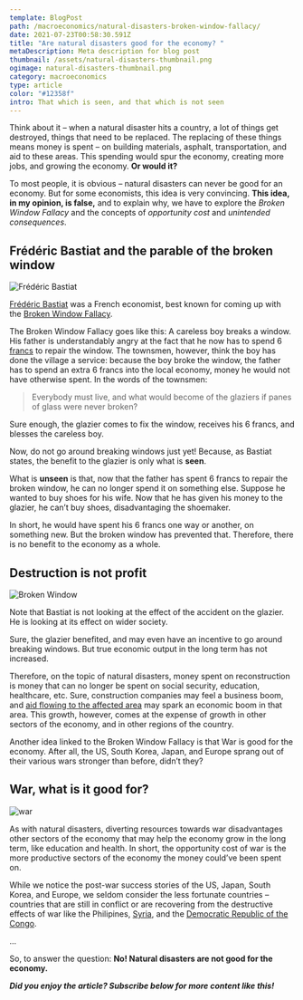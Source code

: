 ```yaml
---
template: BlogPost
path: /macroeconomics/natural-disasters-broken-window-fallacy/
date: 2021-07-23T00:58:30.591Z
title: "Are natural disasters good for the economy? "
metaDescription: Meta description for blog post
thumbnail: /assets/natural-disasters-thumbnail.png
ogimage: natural-disasters-thumbnail.png
category: macroeconomics
type: article
color: "#12358f"
intro: That which is seen, and that which is not seen
---
```


Think about it – when a natural disaster hits a country, a lot of things get destroyed, things that need to be replaced. The replacing of these things means money is spent – on building materials, asphalt, transportation, and aid to these areas. This spending would spur the economy, creating more jobs, and growing the economy. **Or would it?**

To most people, it is obvious – natural disasters can never be good for an economy. But for some economists, this idea is very convincing. **This idea, in my opinion, is false,** and to explain why, we have to explore the *Broken Window Fallacy* and the concepts of *opportunity cost* and *unintended consequences*.

## Frédéric Bastiat and the parable of the broken window

![Frédéric Bastiat](https://www.econlib.org/wp-content/uploads/2018/02/Bastiat.jpg)

[Frédéric Bastiat](https://en.wikipedia.org/wiki/Fr%C3%A9d%C3%A9ric_Bastiat) was a French economist, best known for coming up with the [Broken Window Fallacy](https://www.investopedia.com/ask/answers/08/broken-window-fallacy.asp).

The Broken Window Fallacy goes like this: A careless boy breaks a window. His father is understandably angry at the fact that he now has to spend 6 [francs](https://en.wikipedia.org/wiki/French_franc) to repair the window. The townsmen, however, think the boy has done the village a service: because the boy broke the window, the father has to spend an extra 6 francs into the local economy, money he would not have otherwise spent. In the words of the townsmen:

> Everybody must live, and what would become of the glaziers if panes of glass were never broken?

Sure enough, the glazier comes to fix the window, receives his 6 francs, and blesses the careless boy.

Now, do not go around breaking windows just yet! Because, as Bastiat states, the benefit to the glazier is only what is **seen**.

What is **unseen** is that, now that the father has spent 6 francs to repair the broken window, he can no longer spend it on something else. Suppose he wanted to buy shoes for his wife. Now that he has given his money to the glazier, he can’t buy shoes, disadvantaging the shoemaker. 

In short, he would have spent his 6 francs one way or another, on something new. But the broken window has prevented that. Therefore, there is no benefit to the economy as a whole.

## Destruction is not profit

![Broken Window](https://i.ibb.co/j42Rt7C/matt-artz-v-T684i-B7-Ejg-unsplash.jpg)

Note that Bastiat is not looking at the effect of the accident on the glazier. He is looking at its effect on wider society. 

Sure, the glazier benefited, and may even have an incentive to go around breaking windows. But true economic output in the long term has not increased.

Therefore, on the topic of natural disasters, money spent on reconstruction is money that can no longer be spent on social security, education, healthcare, etc. Sure, construction companies may feel a business boom, and [aid flowing to the affected area](https://reliefweb.int/report/united-states-america/usa-hurricane-katrina-what-government-doing-21-nov-2005) may spark an economic boom in that area. This growth, however, comes at the expense of growth in other sectors of the economy, and in other regions of the country.

Another idea linked to the Broken Window Fallacy is that War is good for the economy. After all, the US, South Korea, Japan, and Europe sprang out of their various wars stronger than before, didn’t they?

## War, what is it good for?

![war](https://i.ibb.co/N2N5NfL/ux-gun-5-Mj4-PO7-KIFc-unsplash.jpg)

As with natural disasters, diverting resources towards war disadvantages other sectors of the economy that may help the economy grow in the long term, like education and health. In short, the opportunity cost of war is the more productive sectors of the economy the money could’ve been spent on.

While we notice the post-war success stories of the US, Japan, South Korea, and Europe, we seldom consider the less fortunate countries – countries that are still in conflict or are recovering from the destructive effects of war like the Philipines, [Syria](https://en.wikipedia.org/wiki/Syrian_civil_war), and the [Democratic Republic of the Congo](https://www.worldvision.org/disaster-relief-news-stories/drc-conflict-facts).

...

So, to answer the question: **No! Natural disasters are not good for the economy.**

***Did you enjoy the article? Subscribe below for more content like this!***

